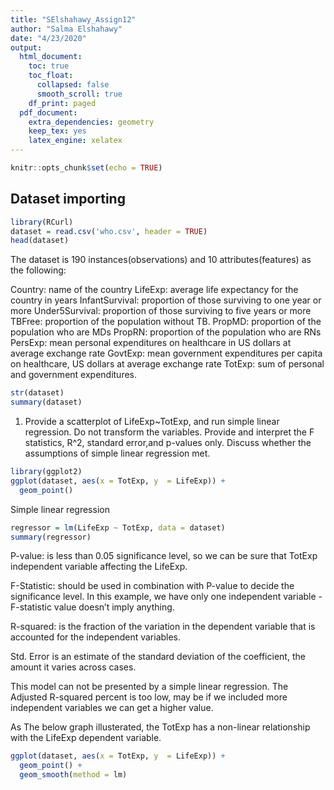 ```yaml
---
title: "SElshahawy_Assign12"
author: "Salma Elshahawy"
date: "4/23/2020"
output: 
  html_document:
    toc: true
    toc_float:
      collapsed: false
      smooth_scroll: true
    df_print: paged
  pdf_document:
    extra_dependencies: geometry
    keep_tex: yes
    latex_engine: xelatex
---
```


```r
knitr::opts_chunk$set(echo = TRUE)
```

## Dataset importing

```r
library(RCurl)
dataset = read.csv('who.csv', header = TRUE)
head(dataset)
```

The dataset is 190 instances(observations) and 10 attributes(features) as the following:

Country: name of the country
LifeExp: average life expectancy for the country in years
InfantSurvival: proportion of those surviving to one year or more
Under5Survival: proportion of those surviving to five years or more
TBFree: proportion of the population without TB.
PropMD: proportion of the population who are MDs
PropRN: proportion of the population who are RNs
PersExp: mean personal expenditures on healthcare in US dollars at average exchange rate
GovtExp: mean government expenditures per capita on healthcare, US dollars at average exchange rate TotExp: sum of personal and government expenditures.

```r
str(dataset)
summary(dataset)
```

1. Provide a scatterplot of LifeExp~TotExp, and run simple linear regression. Do not transform the variables. Provide and interpret the F statistics, R^2, standard error,and p-values only. Discuss whether the assumptions of simple linear regression met.

```r
library(ggplot2)
ggplot(dataset, aes(x = TotExp, y  = LifeExp)) + 
  geom_point()
```


Simple linear regression

```r
regressor = lm(LifeExp ~ TotExp, data = dataset)
summary(regressor)
```

P-value: is less than 0.05 significance level, so we can be sure that TotExp independent variable affecting the LifeExp.

F-Statistic: should be used in combination with P-value to decide the significance level. In this example, we have only one independent variable - F-statistic value doesn't imply anything.

R-squared: is the fraction of the variation in the dependent variable that is accounted for the independent variables.

Std. Error is an estimate of the standard deviation of the coefficient, the amount it varies across cases.


This model can not be presented by a simple linear regression. The Adjusted R-squared percent is too low, may be if we included more independent variables we can get a higher value. 

As The below graph illusterated, the TotExp has a non-linear relationship with the LifeExp dependent variable.


```r
ggplot(dataset, aes(x = TotExp, y  = LifeExp)) + 
  geom_point() +
  geom_smooth(method = lm)
```





















